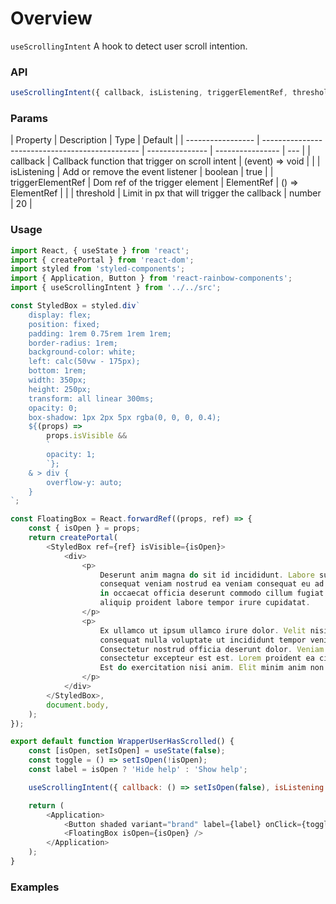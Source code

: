 
<Meta title="Modules/Hooks/useScrollingIntent" />

# Overview

`useScrollingIntent` A hook to detect user scroll intention.

### API

```ts
useScrollingIntent({ callback, isListening, triggerElementRef, threshold });
```

### Params

| Property          | Description                                     | Type            | Default          |
| ----------------- | ----------------------------------------------- | --------------- | ---------------- | --- |
| callback          | Callback function that trigger on scroll intent | (event) => void |                  |
| isListening       | Add or remove the event listener                | boolean         | true             |
| triggerElementRef | Dom ref of the trigger element                  | ElementRef      | () => ElementRef |     |
| threshold         | Limit in px that will trigger the callback      | number          | 20               |

### Usage

```js
import React, { useState } from 'react';
import { createPortal } from 'react-dom';
import styled from 'styled-components';
import { Application, Button } from 'react-rainbow-components';
import { useScrollingIntent } from '../../src';

const StyledBox = styled.div`
    display: flex;
    position: fixed;
    padding: 1rem 0.75rem 1rem 1rem;
    border-radius: 1rem;
    background-color: white;
    left: calc(50vw - 175px);
    bottom: 1rem;
    width: 350px;
    height: 250px;
    transform: all linear 300ms;
    opacity: 0;
    box-shadow: 1px 2px 5px rgba(0, 0, 0, 0.4);
    ${(props) =>
        props.isVisible &&
        `
        opacity: 1;
        `};
    & > div {
        overflow-y: auto;
    }
`;

const FloatingBox = React.forwardRef((props, ref) => {
    const { isOpen } = props;
    return createPortal(
        <StyledBox ref={ref} isVisible={isOpen}>
            <div>
                <p>
                    Deserunt anim magna do sit id incididunt. Labore sunt aute eiusmod incididunt
                    consequat veniam nostrud ea veniam consequat eu ad. Dolor ea id ad nisi. Mollit
                    in occaecat officia deserunt commodo cillum fugiat consequat. Sint ex mollit
                    aliquip proident labore tempor irure cupidatat.
                </p>
                <p>
                    Ex ullamco ut ipsum ullamco irure dolor. Velit nisi dolor culpa reprehenderit
                    consequat nulla voluptate ut incididunt tempor veniam consectetur consectetur.
                    Consectetur nostrud officia deserunt dolor. Veniam est enim mollit culpa
                    consectetur excepteur est est. Lorem proident ea cillum fugiat deserunt irure.
                    Est do exercitation nisi anim. Elit minim anim non et non amet.
                </p>
            </div>
        </StyledBox>,
        document.body,
    );
});

export default function WrapperUserHasScrolled() {
    const [isOpen, setIsOpen] = useState(false);
    const toggle = () => setIsOpen(!isOpen);
    const label = isOpen ? 'Hide help' : 'Show help';

    useScrollingIntent({ callback: () => setIsOpen(false), isListening: isOpen });

    return (
        <Application>
            <Button shaded variant="brand" label={label} onClick={toggle} />
            <FloatingBox isOpen={isOpen} />
        </Application>
    );
}
```

### Examples

<WrapperScrollingIntent />
